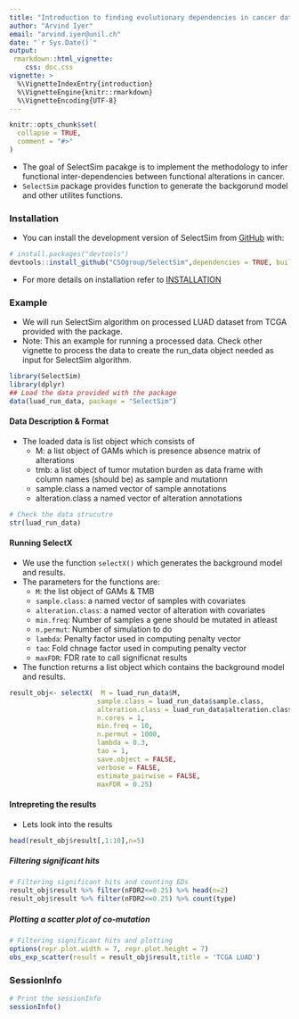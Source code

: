 ```yaml
---
title: "Introduction to finding evolutionary dependencies in cancer data using SelectSim algorithm"
author: "Arvind Iyer"
email: "arvind.iyer@unil.ch"
date: "`r Sys.Date()`"
output: 
 rmarkdown::html_vignette:
    css: doc.css
vignette: >
  %\VignetteIndexEntry{introduction}
  %\VignetteEngine{knitr::rmarkdown}
  %\VignetteEncoding{UTF-8}
---
```


```r
knitr::opts_chunk$set(
  collapse = TRUE,
  comment = "#>"
)
```

- The goal of SelectSim pacakge is to implement the methodology to infer functional inter-dependencies between functional alterations in cancer.
- `SelectSim` package provides function to generate the backgorund model and other utilites functions.

### Installation

- You can install the development version of SelectSim from [GitHub](https://github.com/CSOgroup/SelectSim) with:

``` r
# install.packages("devtools")
devtools::install_github("CSOgroup/SelectSim",dependencies = TRUE, build_vignettes = TRUE)
```

- For more details on installation refer to [INSTALLATION](https://github.com/CSOgroup/SelectSim/blob/main/INSTALLATION.md)

### Example

- We will run SelectSim algorithm on processed LUAD dataset from TCGA provided with the package.
- Note: This an example for running a processed data. Check other vignette to process the data to create the run_data object needed as input for SelectSim algorithm.

```r
library(SelectSim)
library(dplyr)
## Load the data provided with the package
data(luad_run_data, package = "SelectSim")
```
#### Data Description & Format

- The loaded data is list object which consists of 
  - M: a list object of GAMs which is presence absence matrix of alterations
  - tmb: a list object of tumor mutation burden as data frame with column names (should be) as sample and mutationn
  - sample.class a named vector of sample annotations
  - alteration.class a named vector of alteration annotations

```r
# Check the data strucutre
str(luad_run_data)
```

#### Running SelectX
- We use the function `selectX()` which generates the background model and results.
- The parameters for the functions are:
  - `M`: the list object of GAMs & TMB
  - `sample.class`: a named vector of samples with covariates
  - `alteration.class`: a named vector of alteration with covariates
  - `min.freq`: Number of samples a gene should be mutated in atleast
  - `n.permut`: Number of simulation to do
  - `lambda`: Penalty factor used in computing penalty vector
  - `tao`: Fold chnage factor used in computing penalty vector
  - `maxFDR`: FDR rate to call significnat results

- The function returns a list object which contains the background model and results.

```r
result_obj<- selectX(  M = luad_run_data$M,
                      sample.class = luad_run_data$sample.class,
                      alteration.class = luad_run_data$alteration.class,
                      n.cores = 1,
                      min.freq = 10,
                      n.permut = 1000,
                      lambda = 0.3,
                      tao = 1,
                      save.object = FALSE,
                      verbose = FALSE,
                      estimate_pairwise = FALSE,
                      maxFDR = 0.25)
```

#### Intrepreting the results
- Lets look into the results
```r
head(result_obj$result[,1:10],n=5)
```

##### Filtering significant hits
```r
# Filtering significant hits and counting EDs
result_obj$result %>% filter(nFDR2<=0.25) %>% head(n=2)
result_obj$result %>% filter(nFDR2<=0.25) %>% count(type)
```
##### Plotting a scatter plot of co-mutation
```r
# Filtering significant hits and plotting
options(repr.plot.width = 7, repr.plot.height = 7)
obs_exp_scatter(result = result_obj$result,title = 'TCGA LUAD')
```


### SessionInfo
```r
# Print the sessionInfo
sessionInfo()
```